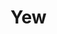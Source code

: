
# Yew
<ProjectDetails
  floatRight
  region="Westerlands"
  house="House Yew"
  type="Tower"
  status="Completed"
  warp="/warp bowmanshill"
  projectLead="Steineke96"
  dateStarted="2015-05-12T07:00:00+00:00"
  dateCompleted="2015-05-12T07:00:00+00:00"
/>
